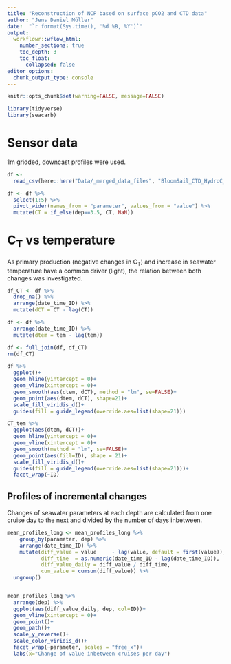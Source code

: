```yaml
---
title: "Reconstruction of NCP based on surface pCO2 and CTD data"
author: "Jens Daniel Müller"
date:  "`r format(Sys.time(), '%d %B, %Y')`"
output: 
  workflowr::wflow_html:
    number_sections: true
    toc_depth: 3
    toc_float:
      collapsed: false
editor_options:
  chunk_output_type: console
---
```



```r
knitr::opts_chunk$set(warning=FALSE, message=FALSE)
```

```r
library(tidyverse)
library(seacarb)
```

# Sensor data

1m gridded, downcast profiles were used.

```r

df <-
  read_csv(here::here("Data/_merged_data_files", "BloomSail_CTD_HydroC_CT_cumulative_profiles.csv"))

df <- df %>% 
  select(1:5) %>% 
  pivot_wider(names_from = "parameter", values_from = "value") %>% 
  mutate(CT = if_else(dep==3.5, CT, NaN))

```

# C~T~ vs temperature

As primary production (negative changes in C~T~) and increase in seawater temperature have a common driver (light), the relation between both changes was investigated.

```r

df_CT <- df %>%
  drop_na() %>% 
  arrange(date_time_ID) %>%
  mutate(dCT = CT - lag(CT))

df <- df %>%
  arrange(date_time_ID) %>%
  mutate(dtem = tem - lag(tem))

df <- full_join(df, df_CT)
rm(df_CT)

df %>% 
  ggplot()+
  geom_hline(yintercept = 0)+
  geom_vline(xintercept = 0)+
  geom_smooth(aes(dtem, dCT), method = "lm", se=FALSE)+
  geom_point(aes(dtem, dCT), shape=21)+
  scale_fill_viridis_d()+
  guides(fill = guide_legend(override.aes=list(shape=21)))

CT_tem %>% 
  ggplot(aes(dtem, dCT))+
  geom_hline(yintercept = 0)+
  geom_vline(xintercept = 0)+
  geom_smooth(method = "lm", se=FALSE)+
  geom_point(aes(fill=ID), shape = 21)+
  scale_fill_viridis_d()+
  guides(fill = guide_legend(override.aes=list(shape=21)))+
  facet_wrap(~ID)

```




## Profiles of incremental changes

Changes of seawater parameters at each depth are calculated from one cruise day to the next and divided by the number of days inbetween.

```r

mean_profiles_long <- mean_profiles_long %>%
    group_by(parameter, dep) %>%
    arrange(date_time_ID) %>%
    mutate(diff_value = value     - lag(value, default = first(value)),
           diff_time  = as.numeric(date_time_ID - lag(date_time_ID)),
           diff_value_daily = diff_value / diff_time,
           cum_value = cumsum(diff_value)) %>% 
  ungroup()


mean_profiles_long %>% 
  arrange(dep) %>% 
  ggplot(aes(diff_value_daily, dep, col=ID))+
  geom_vline(xintercept = 0)+
  geom_point()+
  geom_path()+
  scale_y_reverse()+
  scale_color_viridis_d()+
  facet_wrap(~parameter, scales = "free_x")+
  labs(x="Change of value inbetween cruises per day")
  
```
